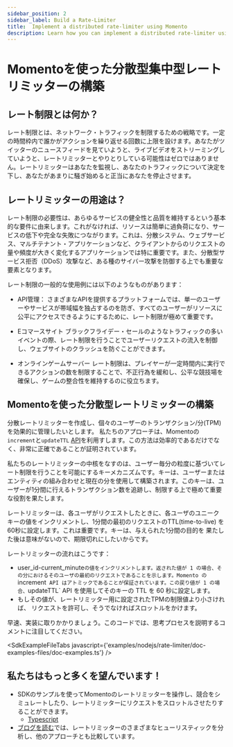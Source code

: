 ---
sidebar_position: 2
sidebar_label: Build a Rate-Limiter
title:  Implement a distributed rate-limiter using Momento
description: Learn how you can implement a distributed rate-limiter using a centralized backend source, Momento.
---


# Momentoを使った分散型集中型レートリミッターの構築

## レート制限とは何か？

レート制限とは、ネットワーク・トラフィックを制限するための戦略です。一定の時間枠内で誰かがアクションを繰り返せる回数に上限を設けます。あなたがツイッターのニュースフィードを見ていようと、ライブビデオをストリーミングしていようと、レートリミッターとやりとりしている可能性はゼロではありません。レートリミッターはあなたを監視し、あなたのトラフィックについて決定を下し、あなたがあまりに騒ぎ始めると正当にあなたを停止させます。

## レートリミッターの用途は？

レート制限の必要性は、あらゆるサービスの健全性と品質を維持するという基本的な要件に由来します。これがなければ、リソースは簡単に過負荷になり、サービスの低下や完全な失敗につながります。これは、分散システム、ウェブサービス、マルチテナント・アプリケーションなど、クライアントからのリクエストの量や頻度が大きく変化するアプリケーションでは特に重要です。また、分散型サービス拒否（DDoS）攻撃など、ある種のサイバー攻撃を防御する上でも重要な要素となります。

レート制限の一般的な使用例には以下のようなものがあります：

- API管理： さまざまなAPIを提供するプラットフォームでは、単一のユーザーやサービスが帯域幅を独占するのを防ぎ、すべてのユーザーがリソースに公平にアクセスできるようにするために、レート制限が極めて重要です。

- Eコマースサイト ブラックフライデー・セールのようなトラフィックの多いイベントの際、レート制限を行うことでユーザーリクエストの流入を制御し、ウェブサイトのクラッシュを防ぐことができます。

- オンラインゲームサーバー レート制限は、プレイヤーが一定時間内に実行できるアクションの数を制限することで、不正行為を緩和し、公平な競技場を確保し、ゲームの整合性を維持するのに役立ちます。

## Momentoを使った分散型レートリミッターの構築

分散レートリミッターを作成し、個々のユーザーのトランザクション/分(TPM)を効果的に管理したいとします。
私たちのアプローチは、Momentoの`increment`と`updateTTL` [API](../develop/api-reference)を利用すします。この方法は効率的であるだけでなく、非常に正確であることが証明されています。

私たちのレートリミッターの中核をなすのは、ユーザー毎分の粒度に基づいてレート制限を行うことを可能にするキーメカニズムです。キーは、ユーザーまたはエンティティの組み合わせと現在の分を使用して構築されます。このキーは、ユーザーが1分間に行えるトランザクション数を追跡し、制限する上で極めて重要な役割を果たします。

レートリミッターは、各ユーザがリクエストしたときに、各ユーザのユニーク キーの値をインクリメントし、1分間の最初のリクエストのTTL(time-to-live) を60秒に設定します。これは重要です。キーは、与えられた1分間の目的を 果たした後は意味がないので、期限切れにしたいからです。

レートリミッターの流れはこうです：

- user_id-current_minute`の値をインクリメントします。返された値が 1 の場合、その分におけるそのユーザの最初のリクエストであることを示します。Momento の `increment` API はアトミックであることが保証されています。この戻り値が 1 の場合、`updateTTL` API を使用してそのキーの TTL を 60 秒に設定します。
- もしその値が、レートリミッター用に設定されたTPMの制限値より小さければ、 リクエストを許可し、そうでなければスロットルをかけます。

早速、実装に取りかかりましょう。このコードでは、思考プロセスを説明するコメントに注目してください。

<SdkExampleFileTabs javascript={'examples/nodejs/rate-limiter/doc-examples-files/doc-examples.ts'} />

## 私たちはもっと多くを望んでいます！

- SDKのサンプルを使ってMomentoのレートリミッターを操作し、競合をシミュレートしたり、レートリミッターにリクエストをスロットルさせたりすることができます。
  - [Typescript](https://github.com/momentohq/client-sdk-javascript/tree/main/examples/nodejs/rate-limiter )
- [ブログを読む](https://www.gomomento.com/blog/did-you-say-you-want-a-distributed-rate-limiter)では、レートリミッターのさまざまなヒューリスティックを分析し、他のアプローチとも比較しています。
